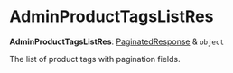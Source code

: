 
# AdminProductTagsListRes

 **AdminProductTagsListRes**: [PaginatedResponse](../../interfaces/medusa.PaginatedResponse/page.mdx) & `object`

The list of product tags with pagination fields.

